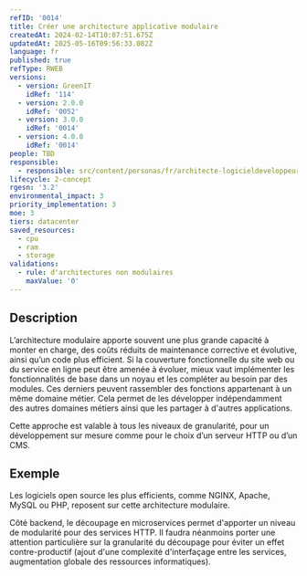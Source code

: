 ```yaml
---
refID: '0014'
title: Créer une architecture applicative modulaire
createdAt: 2024-02-14T10:07:51.675Z
updatedAt: 2025-05-16T09:56:33.082Z
language: fr
published: true
refType: RWEB
versions:
  - version: GreenIT
    idRef: '114'
  - version: 2.0.0
    idRef: '0052'
  - version: 3.0.0
    idRef: '0014'
  - version: 4.0.0
    idRef: '0014'
people: TBD
responsible:
  - responsible: src/content/personas/fr/architecte-logicieldeveloppeur.mdx
lifecycle: 2-concept
rgesn: '3.2'
environmental_impact: 3
priority_implementation: 3
moe: 3
tiers: datacenter
saved_resources:
  - cpu
  - ram
  - storage
validations:
  - rule: d'architectures non modulaires
    maxValue: '0'
---
```


## Description

L’architecture modulaire apporte souvent une plus grande capacité à monter en charge,
des coûts réduits de maintenance corrective et évolutive, ainsi qu’un code plus efficient.
Si la couverture fonctionnelle du site web ou du service en ligne peut être amenée à évoluer, mieux vaut implémenter les fonctionnalités de base dans un noyau et les compléter au besoin par des modules. Ces derniers peuvent rassembler des fonctions appartenant à un même domaine métier. Cela permet de les développer indépendamment des autres domaines métiers ainsi que les partager à d'autres applications.

Cette approche est valable à tous les niveaux de granularité, pour un développement sur mesure comme pour le choix d’un serveur HTTP ou d’un CMS.

## Exemple

Les logiciels open source les plus efficients, comme NGINX, Apache, MySQL ou PHP, reposent sur cette architecture modulaire.

Côté backend, le découpage en microservices permet d'apporter un niveau de modularité pour des services HTTP. Il faudra néanmoins porter une attention particulière sur la granularité du découpage pour éviter un effet contre-productif (ajout d'une complexité d'interfaçage entre les services, augmentation globale des ressources informatiques).
